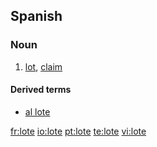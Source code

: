==Spanish==

===Noun===
{{es-noun-m}}

# [[lot]], [[claim]]

====Derived terms====
*[[al lote]]

[[fr:lote]]
[[io:lote]]
[[pt:lote]]
[[te:lote]]
[[vi:lote]]